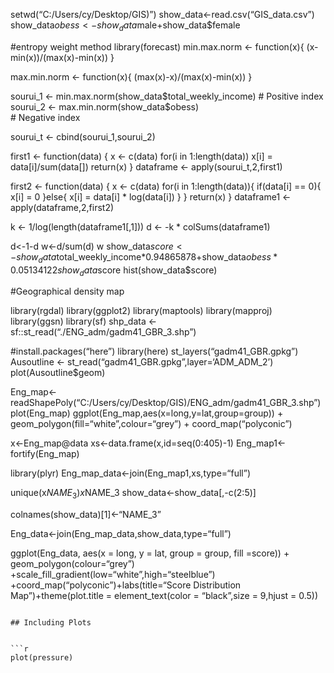 
setwd("C:/Users/cy/Desktop/GIS)")
show_data<-read.csv("GIS_data.csv")
show_data$obess<-show_data$male+show_data$female

#entropy weight method
library(forecast)
min.max.norm <- function(x){
  (x-min(x))/(max(x)-min(x))
}

max.min.norm <- function(x){
  (max(x)-x)/(max(x)-min(x))
}

sourui_1 <- min.max.norm(show_data$total_weekly_income)  
# Positive index
sourui_2 <- max.min.norm(show_data$obess)   
# Negative index

sourui_t <- cbind(sourui_1,sourui_2)

first1 <- function(data)
{
  x <- c(data)
  for(i in 1:length(data))
    x[i] = data[i]/sum(data[])
  return(x)
}
dataframe <- apply(sourui_t,2,first1)

first2 <- function(data)
{
  x <- c(data)
  for(i in 1:length(data)){
    if(data[i] == 0){
      x[i] = 0
    }else{
      x[i] = data[i] * log(data[i])
    }
  }
  return(x)
}
dataframe1 <- apply(dataframe,2,first2)

k <- 1/log(length(dataframe1[,1]))
d <- -k * colSums(dataframe1)

d<-1-d
w<-d/sum(d)
w
show_data$score<-show_data$total_weekly_income*0.94865878+show_data$obess*0.05134122
show_data$score
hist(show_data$score)

#Geographical density map

library(rgdal)
library(ggplot2)
library(maptools)
library(mapproj)
library(ggsn)
library(sf)
shp_data <- sf::st_read("./ENG_adm/gadm41_GBR_3.shp")

#install.packages("here")
library(here)
st_layers("gadm41_GBR.gpkg")
Ausoutline <- st_read("gadm41_GBR.gpkg",layer='ADM_ADM_2')
plot(Ausoutline$geom)

Eng_map<-readShapePoly("C:/Users/cy/Desktop/GIS)/ENG_adm/gadm41_GBR_3.shp")
plot(Eng_map)
ggplot(Eng_map,aes(x=long,y=lat,group=group)) +
geom_polygon(fill="white",colour="grey") +
coord_map("polyconic")

x<-Eng_map@data
xs<-data.frame(x,id=seq(0:405)-1)
Eng_map1<-fortify(Eng_map)

library(plyr)
Eng_map_data<-join(Eng_map1,xs,type="full")

unique(x$NAME_3)
x$NAME_3
show_data<-show_data[,-c(2:5)]

colnames(show_data)[1]<-"NAME_3"

Eng_data<-join(Eng_map_data,show_data,type="full")

ggplot(Eng_data, aes(x = long, y = lat, group = group, fill =score)) +
geom_polygon(colour="grey") +scale_fill_gradient(low="white",high="steelblue") +coord_map("polyconic")+labs(title="Score Distribution Map")+theme(plot.title = element_text(color = "black",size = 9,hjust = 0.5))


```

## Including Plots


```{r pressure, echo=FALSE}
plot(pressure)
```
